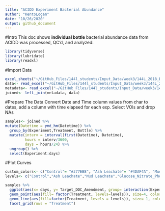 ```yaml
---
title: "ACIDD Experiment Bacterial Abundance"
author: "KentoLogan"
date: "10/26/2020"
output: github_document
---
```


#Intro
This doc shows **individual bottle** bacterial abundance data from ACIDD was processed, QC'd, and analyzed. 
```r
library(tidyverse)
library(lubridate)
library(readxl)

```
#Import Data
```r
excel_sheets("~/GitHub_Files/144l_students/Input_Data/week3/144L_2018_BactAbund.xlsx" )
data<- read_excel("~/GitHub_Files/144l_students/Input_Data/week3/144L_2018_BactAbund.xlsx")
metadata<- read_excel("~/GitHub_Files/144l_students/Input_Data/week3/144L_2018_BactAbund.xlsx")
joined<- left_join(metadata, data)
```

#Prepare The Data
Convert Date and Time column values from char to dates, add a column with time elapsed for each exp. Select VOIs and drop NAs
```r
samples<- joined %>% 
mutate(Datetime = ymd_hm(Datetime)) %>% 
  group_by(Experiment,Treatment, Bottle) %>%
  mutate(interv = interval(first(Datetime), Datetime), 
         hours = interv/3600,
         days = hours/24) %>% 
  ungroup() %>% 
  select(Experiment:days)
```

#Plot Curves
```r
custom_colors<- c("Control"= "#377EB8", "Ash Leachate"= "#4DAF4A", "Mud Leachate"= "#E41A1C", "Glucose_Nitrate_Phosphate" ="FF7F00")
levels<- c("Control","Ash Leachate","Mud Leachate","Glucose_Nitrate_Phosphate")

samples %>% 
  ggplot(aes(x= days, y= Target_DOC_Amendment, group= interaction(Experiment, Treatment, Bottle)))+
  geom_point(aes(fill= factor(Treatment, levels=levels)), size=4, color= "black", shape= 21)+
  geom_line(aes(fill=factor(Treatment, levels = levels)), size= 1, color= "black", shape= 21)+
  facet_grid(rows = "Treatment")
```


